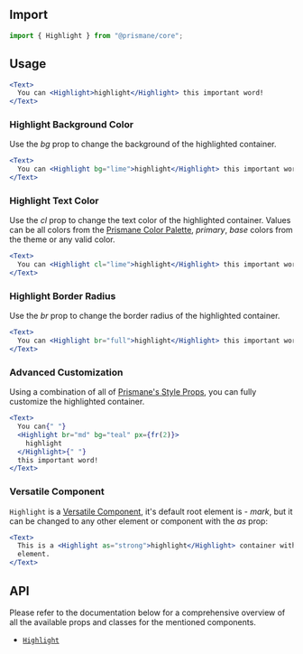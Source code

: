 ## Import

```js
import { Highlight } from "@prismane/core";
```

## Usage

```jsx preview
<Text>
  You can <Highlight>highlight</Highlight> this important word!
</Text>
```

### Highlight Background Color

Use the _bg_ prop to change the background of the highlighted container.

```jsx preview
<Text>
  You can <Highlight bg="lime">highlight</Highlight> this important word!
</Text>
```

### Highlight Text Color

Use the _cl_ prop to change the text color of the highlighted container. Values can be all colors from the [Prismane Color Palette](/docs/styling/color-palette), _primary_, _base_ colors from the theme or any valid color.

```jsx preview
<Text>
  You can <Highlight cl="lime">highlight</Highlight> this important word!
</Text>
```

### Highlight Border Radius

Use the _br_ prop to change the border radius of the highlighted container.

```jsx preview
<Text>
  You can <Highlight br="full">highlight</Highlight> this important word!
</Text>
```

### Advanced Customization

Using a combination of all of [Prismane's Style Props](/docs/styling/style-props), you can fully customize the highlighted container.

```jsx preview
<Text>
  You can{" "}
  <Highlight br="md" bg="teal" px={fr(2)}>
    highlight
  </Highlight>{" "}
  this important word!
</Text>
```

### Versatile Component

`Highlight` is a [Versatile Component](/docs/getting-started/versatile-components), it's default root element is - _mark_, but it can be changed to any other element or component with the _as_ prop:

```jsx preview
<Text>
  This is a <Highlight as="strong">highlight</Highlight> container with a custom
  element.
</Text>
```

## API

Please refer to the documentation below for a comprehensive overview of all the available props and classes for the mentioned components.

- [`Highlight`](/docs/components-api/highlight-api)
